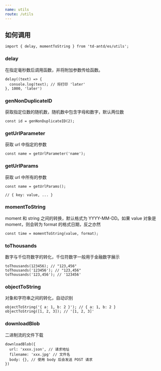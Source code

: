 ```yaml
---
name: utils
route: /utils
---
```


## 如何调用

```
import { delay, momentToString } from 'td-antd/es/utils';
```

### delay

在指定毫秒数后调用函数，并将附加参数传给函数。

```
delay((text) => {
  console.log(text); // 将打印 'later'
}, 1000, 'later')
```

### genNonDuplicateID

获取指定位数的随机数，随机数中包含字母和数字，默认两位数

```
const id = genNonDuplicateID(2);
```

### getUrlParameter

获取 url 中指定的参数

```
const name = getUrlParameter('name');
```

### getUrlParams

获取 url 中所有的参数

```
const name = getUrlParams();

// { key: value, ... }
```

### momentToString

moment 和 string 之间的转换，默认格式为 YYYY-MM-DD。如果 value 对象是 moment，则会转为 format 的格式日期，反之亦然

```
const time = momentToString(value, format);
```

### toThousands

数字与千位符数字的转化，千位符数字一般用于金融数字展示

```
toThousands(123456); // "123,456"
toThousands('123456'); // "123,456"
toThousands('123,456'); // '123456'
```

### objectToString

对象和字符串之间的转化，自动识别

```
objectToString('{ a: 1, b: 2 }'); // { a: 1, b: 2 }
objectToString([1, 2, 3]); // '[1, 2, 3]'
```

### downloadBlob

二进制流的文件下载

```
downloadBlob({
  url: 'xxxx.json', // 请求地址
  filename: 'xxx.jpg' // 文件名
  body: {}, // 使用 body 后会发送 POST 请求
})
```